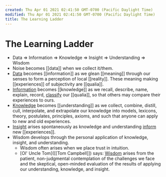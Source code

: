 ```yaml
---
created: Thu Apr 01 2021 02:41:50 GMT-0700 (Pacific Daylight Time)
modified: Thu Apr 01 2021 02:41:50 GMT-0700 (Pacific Daylight Time)
title: The Learning Ladder
---
```


# The Learning Ladder

- Data => Information => Knowledge => Insight => Understanding => Wisdom
- Noise becomes [[data]] when we collect it/them.
- [Data]([[data]]) becomes [[information]] as we glean [[meaning]] through our senses to form a perception of local [[reality]]. These meaning making [[experiences]] of subjectivity are [[qualia]].
- [Information]([[information]]) becomes [[knowledge]] as we recall, describe, name, explain, record, [classify]([[taxonomy]]) our [[qualia]], so that others may compare their experiences to ours.
- [Knowledge]([[knowledge]]) becomes [[understanding]] as we collect, combine, distill, cull, interpolate, and extrapolate our knowledge into models, lexicons, theory, postulates, principles, axioms, and such that anyone can apply to new and old experiences.
- [Insight]([[insight]]) arises spontaneously as knowledge and understanding [inform]([[information]]) new [[experiences]].
- Wisdom develops through the personal application of knowledge, insight, and understanding.
  - Wisdom often arises when we place trust in intuition.
  - [Ol' Uncle Tom]([[Tom Campbell]]) says: [Wisdom]([[wisdom]]) arises from the patient, non-judgmental contemplation of the challenges we face and the skeptical, open-minded evaluation of the results of applying our understanding, knowledge, and insight.


